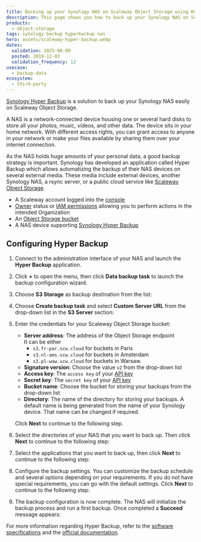 ```yaml
---
title: Backing up your Synology NAS on Scaleway Object Storage using Hyper Backup
description: This page shows you how to back up your Synology NAS on Scaleway Object Storage using Hyper Backup
products:
  - object-storage
tags: synology backup hyperbackup nas
hero: assets/scaleway-hyper-backup.webp
dates:
  validation: 2025-06-09
  posted: 2019-12-03
  validation_frequency: 12
usecase:
  - backup-data
ecosystem:
  - third-party
---
```




[Synology Hyper Backup](https://www.synology.com/en-us/dsm/feature/hyper_backup) is a solution to back up your Synology NAS easily on Scaleway Object Storage.

A NAS is a network-connected device housing one or several hard disks to store all your photos, music, videos, and other data. The device sits in your home network. With different access rights, you can grant access to anyone in your network or make your files available by sharing them over your internet connection.

As the NAS holds huge amounts of your personal data, a good backup strategy is important. Synology has developed an application called Hyper Backup which allows automatizing the backup of their NAS devices on several external media. These media include external devices, another Synology NAS, a rsync server, or a public cloud service like [Scaleway Object Storage](https://www.scaleway.com/en/object-storage/).

<Requirements />

- A Scaleway account logged into the [console](https://console.scaleway.com)
- [Owner](/iam/concepts/#owner) status or [IAM permissions](/iam/concepts/#permission) allowing you to perform actions in the intended Organization
- An [Object Storage bucket](/object-storage/quickstart/)
- A NAS device supporting [Synology Hyper Backup](https://www.synology.com/en-us/dsm/feature/hyper_backup)

## Configuring Hyper Backup

1. Connect to the administration interface of your NAS and launch the **Hyper Backup** application.
2. Click **+** to open the menu, then click **Data backup task** to launch the backup configuration wizard.
    <Lightbox image={image} alt="" />
3. Choose **S3 Storage** as backup destination from the list:
    <Lightbox image={image2} alt="" />
4. Choose **Create backup task** and select **Custom Server URL** from the drop-down list in the **S3 Server** section:
    <Lightbox image={image3} alt="" />
5. Enter the credentials for your Scaleway Object Storage bucket:
    <Lightbox image={image4} alt="" />

    - **Server address**: The address of the Object Storage endpoint<br />
      It can be either
        - `s3.fr-par.scw.cloud` for buckets in Paris
        - `s3.nl-ams.scw.cloud` for buckets in Amsterdam
        - `s3.pl-waw.scw.cloud` for buckets in Warsaw.
    - **Signature version**: Choose the value `v2` from the drop-down list
    - **Access key**: The `access key` of your [API key](/iam/how-to/create-api-keys/)
    - **Secret key**: The `secret key` of your [API key](/iam/how-to/create-api-keys/)
    - **Bucket name**: Choose the bucket for storing your backups from the drop-down list
    - **Directory**: The name of the directory for storing your backups. A default name is being generated from the name of your Synology device. That name can be changed if required.

    Click **Next** to continue to the following step.
6. Select the directories of your NAS that you want to back up. Then click **Next** to continue to the following step:
    <Lightbox image={image5} alt="" />
7. Select the applications that you want to back up, then click **Next** to continue to the following step:
    <Lightbox image={image6} alt="" />
8. Configure the backup settings. You can customize the backup schedule and several options depending on your requirements. If you do not have special requirements, you can go with the default settings. Click **Next** to continue to the following step:
    <Lightbox image={image7} alt="" />
9. The backup configuration is now complete. The NAS will initialize the backup process and run a first backup. Once completed a **Succeed** message appears:
    <Lightbox image={image8} alt="" />

For more information regarding Hyper Backup, refer to the [software specifications](https://www.synology.com/en-us/dsm/software_spec/hyper_backup) and the [official documentation](https://kb.synology.com/en-us/DSM/tutorial/How_to_back_up_your_data_to_cloud_services_with_Hyper_Backup).